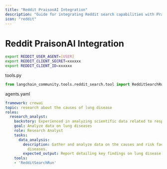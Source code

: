 ```yaml
---
title: "Reddit PraisonAI Integration"
description: "Guide for integrating Reddit search capabilities with PraisonAI agents, including API setup and configuration"
icon: "reddit"
---
```


# Reddit PraisonAI Integration

```bash
export REDDIT_USER_AGENT=[USER]
export REDDIT_CLIENT_SECRET=xxxxxx
export REDDIT_CLIENT_ID=xxxxxx
```

tools.py

```python
from langchain_community.tools.reddit_search.tool import RedditSearchRun
```

agents.yaml

```yaml
framework: crewai
topic: research about the causes of lung disease
roles:
  research_analyst:
    backstory: Experienced in analyzing scientific data related to respiratory health.
    goal: Analyze data on lung diseases
    role: Research Analyst
    tasks:
      data_analysis:
        description: Gather and analyze data on the causes and risk factors of lung
          diseases.
        expected_output: Report detailing key findings on lung disease causes.
    tools:
    - 'RedditSearchRun'
```